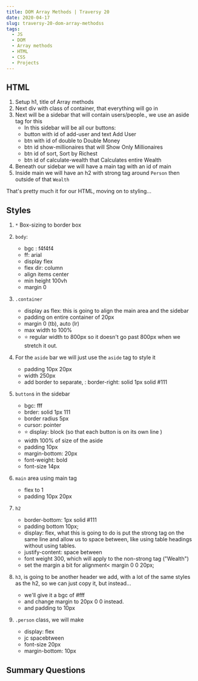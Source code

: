 ```yaml
---
title: DOM Array Methods | Traversy 20
date: 2020-04-17
slug: traversy-20-dom-array-methodss
tags:
  - JS
  - DOM 
  - Array methods
  - HTML
  - CSS 
  - Projects
---
```


## HTML
1. Setup h1, title of Array methods
2. Next div with class of container, that everything will go in
3. Next will be a sidebar that will contain users/people., we use an aside tag for this
    - In this sidebar will be all our buttons:
    - button with id of add-user and text Add User
    - btn with id of double to Double Money
    - btn id show-millionaires that will Show Only Millionaires 
    - btn id of sort, Sort by Richest 
    - btn id of calculate-wealth that Calculates entire Wealth 
4. Beneath our sidebar we will have a main tag with an id of main
5. Inside main we will have an h2 with strong tag around `Person` then outside of that `Wealth`

That's pretty much it for our HTML, moving on to styling...

## Styles 

1. `*` Box-sizing to border box 
2. `body`:
    - bgc : f4f4f4
    - ff: arial
    - display flex
    - flex dir: column
    - align items center
    - min height 100vh 
    - margin 0
3. `.container `
    - display as flex: this is going to align the main area and the sidebar 
    - padding on entire container of 20px
    - margin 0 (tb), auto (lr)
    - max width to 100%
    - ⭐ regular width to 800px so it doesn't go past 800px when we stretch it out.

4. For the `aside` bar we will just use the `aside` tag to style it  
    - padding 10px 20px
    - width 250px 
    - add border to separate, : border-right: solid 1px solid #111
5. `button`s in the sidebar
    - bgc: fff 
    - brder: solid 1px 111 
    - border radius 5px 
    - cursor: pointer
    - ⭐ display: block (so that each button is on its own line )
    - width 100% of size of the aside 
    - padding 10px
    - margin-bottom: 20px 
    - font-weight: bold 
    - font-size 14px 
6. `main` area using main tag 
    - flex to 1 
    - padding 10px 20px 
7. `h2` 
    - border-bottom: 1px solid #111 
    - padding bottom 10px; 
    - display: flex, what this is going to do is put the strong tag on the same line and allow us to space between, like using table headings without using tables.
    - justify-content: space between 
    - font weight 300, which will apply to the non-strong tag ("Wealth")
    - set the margin a bit for alignment< margin 0 0 20px; 
8. `h3`, is going to be another header we add, with a lot of the same styles as the h2, so we can just copy it, but instead...
    - we'll give it a bgc of #fff 
    - and change margin to 20px 0 0 instead. 
    - and padding to 10px 
9. `.person` class, we will make 
    - display: flex 
    - jc spacebtween 
    - font-size 20px 
    - margin-bottom: 10px



## Summary Questions 
